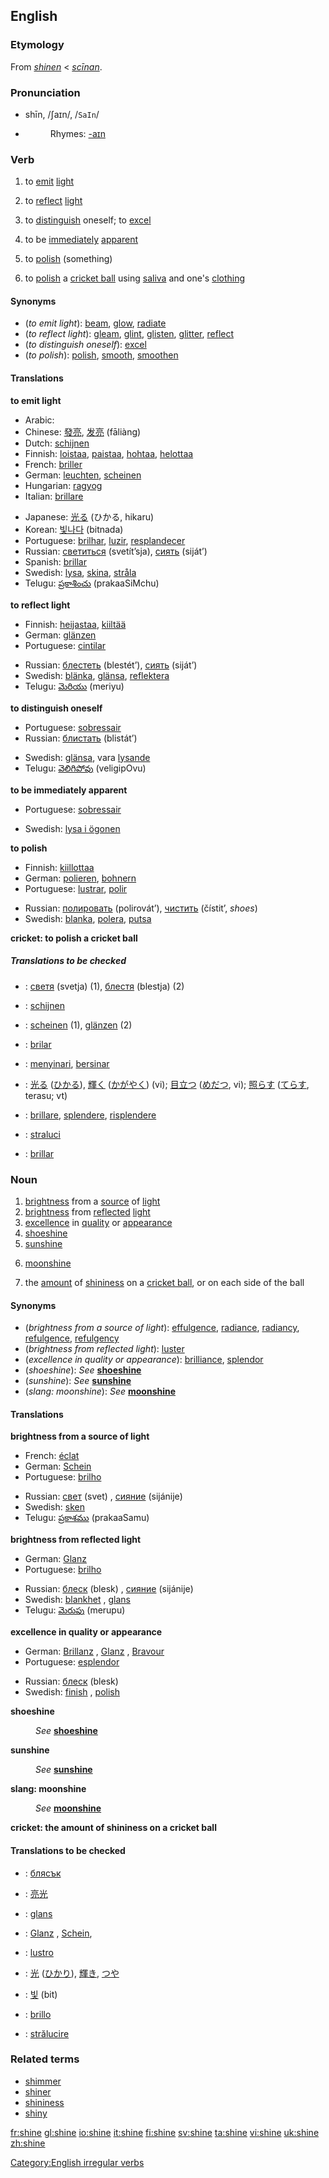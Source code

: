 ==English==

===Etymology===
From {{ME.}} ''[[shinen]]'' < {{OE.}} ''[[scinan|scīnan]]''.

===Pronunciation===
*shīn, /ʃaɪn/, /<tt>SaIn</tt>/
*{{audio|en-us-shine.ogg|Audio (US)}}
*:Rhymes: [[Rhymes:English:-aɪn|-aɪn]]

===Verb===
[[Category:English irregular verbs]]
{{en-verb2|'''to shine'''|'''[[shines]]'''|'''[[shined]] '''or''' [[shone]]'''|'''[[shined]] '''or''' [[shone]]'''|'''[[shining]]'''}}

#{{intransitive}} to [[emit]] [[light]]
#{{intransitive}} to [[reflect]] [[light]]
#{{intransitive}} to [[distinguish]] oneself; to [[excel]]
#{{intransitive}} to be [[immediately]] [[apparent]]
#{{transitive}} to [[polish]] (something)
#{{cricket}} to [[polish]] a [[cricket ball]] using [[saliva]] and one's [[clothing]]

====Synonyms====
*(''to emit light''): [[beam]], [[glow]], [[radiate]]
*(''to reflect light''): [[gleam]], [[glint]], [[glisten]], [[glitter]], [[reflect]]
*(''to distinguish oneself''): [[excel]]
*(''to polish''): [[polish]], [[smooth]], [[smoothen]]

====Translations====
'''to emit light'''
{{top}}
*Arabic: {{ARchar|[[لمع]]}} {{IPAchar|(lámaʕa)}}
*Chinese: [[發亮]], [[发亮]] (fāliàng)
*Dutch: [[schijnen]]
*Finnish: [[loistaa]], [[paistaa]], [[hohtaa]], [[helottaa]]
*French: [[briller]]
*German: [[leuchten]], [[scheinen]]
*Hungarian: [[ragyog]]
*Italian: [[brillare]]
{{mid}}
*Japanese: [[光る]] (ひかる, hikaru)
*Korean: [[빛나다]] (bitnada)
*Portuguese: [[brilhar]], [[luzir]], [[resplandecer]]
*Russian: [[светиться]] (svetít’sja), [[сиять]] (siját’)
*Spanish: [[brillar]]
*Swedish: [[lysa]], [[skina]], [[stråla]]
*Telugu: [[ప్రకాశించు]] (prakaaSiMchu)
{{bottom}}

'''to reflect light'''
{{top}}
*Finnish: [[heijastaa]], [[kiiltää]]
*German: [[glänzen]]
*Portuguese: [[cintilar]]
{{mid}}
*Russian: [[блестеть]] (blestét’), [[сиять]] (siját’)
*Swedish: [[blänka]], [[glänsa]], [[reflektera]]
*Telugu: [[మెరియు]] (meriyu)
{{bottom}}

'''to distinguish oneself'''
{{top}}
*Portuguese: [[sobressair]]
*Russian: [[блистать]] (blistát’)
{{mid}}
*Swedish: [[glänsa]], vara [[lysande]]
*Telugu: [[వెలిగిపోవు]] (veligipOvu)
{{bottom}}

'''to be immediately apparent'''
{{top}}
*Portuguese: [[sobressair]]
{{mid}}
*Swedish: [[lysa i ögonen]]
{{bottom}}

'''to polish'''
{{top}}
*Finnish: [[kiillottaa]]
*German: [[polieren]], [[bohnern]]
*Portuguese: [[lustrar]], [[polir#Portuguese|polir]]
{{mid}}
*Russian: [[полировать]] (polirovát’), [[чистить]] (čístit’, ''shoes'')
*Swedish: [[blanka]], [[polera]], [[putsa]]
{{bottom}}

'''cricket: to polish a cricket ball'''
{{top}}
{{mid}}
{{bottom}}

=====Translations to be checked=====
{{checktrans}}
{{top}}
*{{ttbc|Bulgarian}}: [[светя]] (svetja) (1), [[блестя]] (blestja) (2)
*{{ttbc|Dutch}}: [[schijnen]]
*{{ttbc|German}}: [[scheinen]] (1), [[glänzen]] (2)
*{{ttbc|Ido}}: [[brilar]]
*{{ttbc|Indonesian}}: [[sinar|menyinari]], [[sinar|bersinar]]
{{mid}}
*{{ttbc|Japanese}}: [[光る]] ([[ひかる]]), [[輝く]] ([[かがやく]]) (vi); [[目立つ]] ([[めだつ]], vi); [[照らす]] ([[てらす]], terasu; vt)
*{{ttbc|Italian}}: [[brillare]], [[splendere]], [[risplendere]]
*{{ttbc|Romanian}}: [[straluci]]
*{{ttbc|Spanish}}: [[brillar]]
{{bottom}}

===Noun===
{{en-noun|-}}

# [[brightness]] from a [[source]] of [[light]]
# [[brightness]] from [[reflected]] [[light]]
# [[excellence]] in [[quality]] or [[appearance]]
# [[shoeshine]]
# [[sunshine]]
# {{slang}} [[moonshine]]
# {{cricket}} the [[amount]] of [[shininess]] on a [[cricket ball]], or on each side of the ball

====Synonyms====
*(''brightness from a source of light''): [[effulgence]], [[radiance]], [[radiancy]], [[refulgence]], [[refulgency]]
*(''brightness from reflected light''): [[luster]]
*(''excellence in quality or appearance''): [[brilliance]], [[splendor]]
*(''shoeshine''): ''See'' '''[[shoeshine]]'''
*(''sunshine''): ''See'' '''[[sunshine]]'''
*(''slang: moonshine''): ''See'' '''[[moonshine]]'''

====Translations====
'''brightness from a source of light'''
{{top}}
*French: [[éclat]] {{m}}
*German: [[Schein]] {{m}}
*Portuguese: [[brilho]] {{m}}
{{mid}}
*Russian: [[свет]] (svet) {{m}}, [[сияние]] (sijánije) {{n}}
*Swedish: [[sken]] {{n}}
*Telugu: [[ప్రకాశము]] (prakaaSamu)
{{bottom}}

'''brightness from reflected light'''
{{top}}
*German: [[Glanz]] {{m}}
*Portuguese: [[brilho]] {{m}}
{{mid}}
*Russian: [[блеск]] (blesk) {{m}}, [[сияние]] (sijánije) {{n}}
*Swedish: [[blankhet]] {{c}}, [[glans]] {{c}}
*Telugu: [[మెరుపు]] (merupu)
{{bottom}}

'''excellence in quality or appearance'''
{{top}}
*German: [[Brillanz]] {{f}}, [[Glanz]] {{m}}, [[Bravour]] {{f}}
*Portuguese: [[esplendor]] {{m}}
{{mid}}
*Russian: [[блеск]] (blesk) {{m}}
*Swedish: [[finish]] {{c}}, [[polish]] {{c}}
{{bottom}}

'''shoeshine'''
:''See'' '''[[shoeshine]]'''

'''sunshine'''
:''See'' '''[[sunshine]]'''

'''slang: moonshine'''
:''See'' '''[[moonshine]]'''

'''cricket: the amount of shininess on a cricket ball'''
{{top}}
{{mid}}
{{bottom}}

====Translations to be checked====
{{checktrans}}
*{{ttbc|Bulgarian}}: [[блясък]] {{m}}
*{{ttbc|Chinese}}: [[亮光]]
*{{ttbc|Dutch}}: [[glans]] {{m}}
*{{ttbc|German}}: [[Glanz]] {{m}}, [[Schein]], {{m}}
*{{ttbc|Italian}}: [[lustro]] {{m}}
*{{ttbc|Japanese}}: [[光]] ([[ひかり]]), [[輝き]], [[つや]]
*{{ttbc|Korean}}: [[빛]] (bit)
*{{ttbc|Spanish}}: [[brillo]] {{m}}
*{{ttbc|Romanian}}: [[strălucire]] {{f}}

===Related terms===
*[[shimmer]]
*[[shiner]]
*[[shininess]]
*[[shiny]]

[[fr:shine]]
[[gl:shine]]
[[io:shine]]
[[it:shine]]
[[fi:shine]]
[[sv:shine]]
[[ta:shine]]
[[vi:shine]]
[[uk:shine]]
[[zh:shine]]